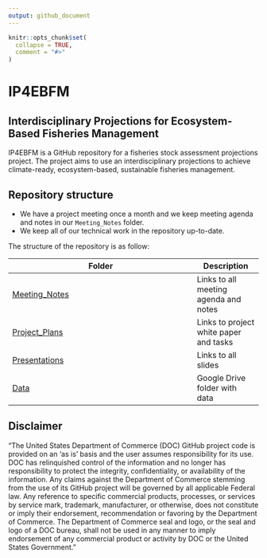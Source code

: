 ```yaml
---
output: github_document
---
```


<!-- README.md is generated from README.Rmd. Please edit that file -->

```r
knitr::opts_chunk$set(
  collapse = TRUE,
  comment = "#>"
)
```

# IP4EBFM
## Interdisciplinary Projections for Ecosystem-Based Fisheries Management  

IP4EBFM is a GitHub repository for a fisheries stock assessment projections project. The project aims to use an interdisciplinary projections to achieve climate-ready, ecosystem-based, sustainable fisheries management. 

## Repository structure

- We have a project meeting once a month and we keep meeting agenda and notes in our `Meeting_Notes` folder.
- We keep all of our technical work in the repository up-to-date. 

The structure of the repository is as follow:

| Folder | Description |
| ------------------------------ | ----------- |
| [Meeting_Notes](https://github.com/Bai-Li-NOAA/IP4EBFM/tree/main/Meeting_Notes) | Links to all meeting agenda and notes |
| [Project_Plans](https://github.com/Bai-Li-NOAA/IP4EBFM/tree/main/Project_Plans) | Links to project white paper and tasks |
| [Presentations](https://github.com/Bai-Li-NOAA/IP4EBFM/tree/main/Presentations) | Links to all slides |
| [Data](https://drive.google.com/drive/folders/1qUWzhGxSJ0MdQ1v94_W0U2Qbb1c4aTLK?usp=sharing) | Google Drive folder with data |

## Disclaimer

“The United States Department of Commerce (DOC) GitHub project code is provided on an ‘as is’ basis and the user assumes responsibility for its use. DOC has relinquished control of the information and no longer has responsibility to protect the integrity, confidentiality, or availability of the information. Any claims against the Department of Commerce stemming from the use of its GitHub project will be governed by all applicable Federal law. Any reference to specific commercial products, processes, or services by service mark, trademark, manufacturer, or otherwise, does not constitute or imply their endorsement, recommendation or favoring by the Department of Commerce. The Department of Commerce seal and logo, or the seal and logo of a DOC bureau, shall not be used in any manner to imply endorsement of any commercial product or activity by DOC or the United States Government.”
